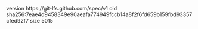 version https://git-lfs.github.com/spec/v1
oid sha256:7eae4d9458349e90aeafa774949fccb14a8f2f6fd659b159fbd93357cfed92f7
size 5015
